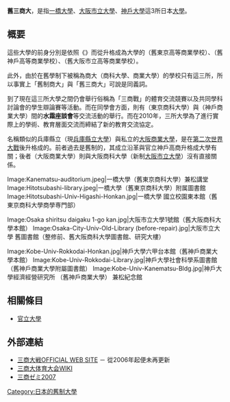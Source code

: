 {{Unreferenced|time=2020-09-27T11:40:52+00:00}}
{{japanese|旧三商大|きゅうさんしょうだい|Kyuusansyoudai}}
'''舊三商大'''，是指[[一橋大學|一橋大學]]、[[大阪市立大學|大阪市立大學]]、[[神戶大學|神戶大學]]這3所日本[[大學|大學]]。

== 概要 ==
這些大學的前身分別是依照《{{link-ja|大學令|大学令}}》而從{{link-ja|高等商業學校|高等商業学校}}升格成為大學的'''{{link-ja|東京商科大學|東京商科大学 (旧制)}}'''（舊東京高等商業學校）、'''{{link-ja|神戶商業大學|神戸商業大学 (旧制)}}'''（舊神戶高等商業學校）、'''{{link-ja|大阪商科大學|大阪商科大学 (旧制)}}'''（舊大阪市立高等商業學校）。 

此外，由於在舊學制下被稱為商大（商科大學、商業大學）的學校只有這三所，所以事實上「舊制商大」與「舊三商大」可說是同義詞。

到了現在這三所大學之間仍會舉行俗稱為「三商戰」的體育交流競賽以及共同學科討論會的學生辯論賽等活動。而在同學會方面，則有{{link-ja|如水會|如水会}}（東京商科大學）與{{link-ja|凌霜會|凌霜会}}（神戶商業大學）間的'''水霜座談會'''等交流活動的舉行。而在2010年，三所大學為了進行實際上的學術、教育層面交流而締結了新的教育交流協定。

名稱類似的兵庫縣立{{link-ja|神戶商科大學|神戸商科大学}}（現[[兵庫縣立大學|兵庫縣立大學]]）與私立的[[大阪商業大學|大阪商業大學]]，是在[[第二次世界大戰|第二次世界大戰]]後升格成的{{link-ja|新制大學|新制大学}}。前者過去是舊制的{{link-ja|兵庫縣立神戶高等商業學校|兵庫県立神戸高等商業学校}}，其成立沿革與官立神戶高商升格成大學有關；後者（大阪商業大學）則與大阪商科大學（新制[[大阪市立大學|大阪市立大學]]）沒有直接關係。

<gallery>
Image:Kanematsu-auditorium.jpeg|一橋大學（舊東京商科大學）兼松講堂
Image:Hitotsubashi-library.jpeg|一橋大學（舊東京商科大學）附属圖書館
Image:Hitotsubashi-Univ-Higashi-Honkan.jpg|一橋大學 國立校園東本館（舊東京商科大學商學専門部）
</gallery>
<gallery>
Image:Osaka shiritsu daigaku 1-go kan.jpg|大阪市立大學1號館（舊大阪商科大學本館）
Image:Osaka-City-Univ-Old-Library (before-repair).jpg|大阪市立大學 舊圖書館（整修前、舊大阪商科大學圖書館、研究大樓）
</gallery>
<gallery>
Image:Kobe-Univ-Rokkodai-Honkan.jpg|神戶大學六甲台本館（舊神戶商業大學本館）
Image:Kobe-Univ-Rokkodai-Library.jpg|神戶大學社會科學系圖書館（舊神戶商業大學附屬圖書館）
Image:Kobe-Univ-Kanematsu-Bldg.jpg|神戶大學經濟經營研究所 （舊神戶商業大學） 兼松紀念館
</gallery>

== 相關條目 ==
* [[官立大學|官立大學]]

== 外部連結 ==
*[http://sanshosen.blog62.fc2.com/ 三商大戦OFFICIAL WEB SITE] {{Wayback|url=http://sanshosen.blog62.fc2.com/ |date=20190516011120 }} － 從2006年起便未再更新
*[http://www6.atwiki.jp/sansho/ 三商大体育大会WIKI] {{Wayback|url=http://www6.atwiki.jp/sansho/ |date=20160630122821 }}
*[https://web.archive.org/web/20080611125526/http://www.geocities.jp/sanshow2007/ 三商ゼミ2007]

[[Category:日本的舊制大學|Category:日本的舊制大學]]
